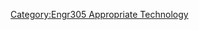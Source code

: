 {{Gallery
|width=180
|height=135
|lines=6
|File:Cs-sfd-Veggie-soup-mix.jpg|<big><center>'''[[Chris's ENGR305 Solar Food Dehydrator]]'''</center></big> <br> A hybrid, solar food dehydrator

|File:Presstwo.JPG|<big><center>'''[[Compressed earth brick press]]'''</center></big> <br> An exploration of compressed earth bricks

|File:P1020014.jpg|<big><center>'''[[Deidre's vertical vegetable garden]]'''</center></big> <br> Solar powered vertical vegetable garden

|File:Devan hole thing.jpg|<big><center>'''[[Devan's vertical axis wind turbine]]'''</center></big> <br> Experimental Vertical Axis Wind Turbine

|File:Shelling Peanuts 2.jpg|<big><center>'''[[Engr305 peanut sheller project]]'''</center></big> <br> Peanut sheller made from clay and newspaper

|File:DownElbow.JPG|<big><center>'''[[Engr305 pulser pump]]'''</center></big> <br> A working model of a Pulser pump

|File:Full system -800x600-.JPG|<big><center>'''[[Engr 305 solar learning station]]'''</center></big> <br> Instructional Solar Learning Station

|File:Attach_ribbon_and_adjust_tension.JPG|<big><center>'''[[ENGR305 windbelt]]'''</center></big> <br> Testing new materials for prototype windbelts

|File:Ethanol production suagr ethanol.jpg|<big><center>'''[[Ethanol from organic sugar beets versus refined cane sugar]]'''</center></big> <br> Determining the cost inputs and energy outputs of small scale ethanol production 
}}

[[Category:Engr305 Appropriate Technology]]